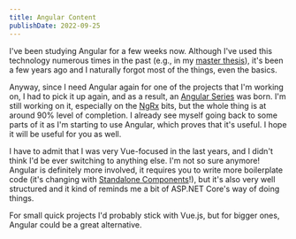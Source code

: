 ```yaml
---
title: Angular Content
publishDate: 2022-09-25
---
```



I've been studying Angular for a few weeks now. Although I've used this
technology numerous times in the past (e.g., in my [master
thesis](../projects/mjiot)), it's been a few years ago and I naturally forgot
most of the things, even the basics.

Anyway, since I need Angular again for one of the projects that I'm working on,
I had to pick it up again, and as a result, an [Angular
Series](../programming/angular/components) was born. I'm still working on it,
especially on the [NgRx](/programming/angular/ngrx) bits, but the whole
thing is at around 90% level of completion. I already see myself going back to
some parts of it as I'm starting to use Angular, which proves that it's useful.
I hope it will be useful for you as well.

I have to admit that I was very Vue-focused in the last years, and I didn't
think I'd be ever switching to anything else. I'm not so sure anymore! Angular
is definitely more involved, it requires you to write more boilerplate code
(it's changing with [Standalone
Components](../programming/angular/standalone-components)!), but it's also
very well structured and it kind of reminds me a bit of ASP.NET Core's way of
doing things.

For small quick projects I'd probably stick with Vue.js, but for bigger ones,
Angular could be a great alternative.

